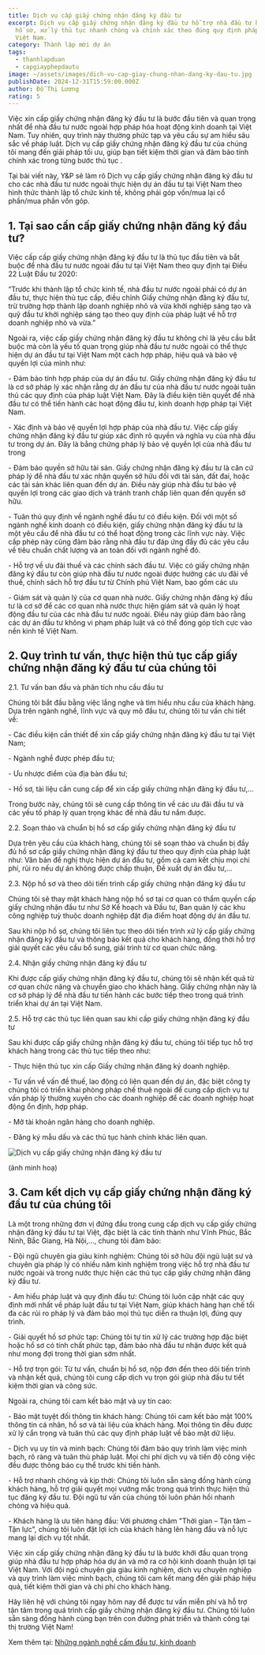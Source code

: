 ```yaml
---
title: Dịch vụ cấp giấy chứng nhận đăng ký đầu tư
excerpt: Dịch vụ cấp giấy chứng nhận đăng ký đầu tư hỗ trợ nhà đầu tư hoàn thiện
  hồ sơ, xử lý thủ tục nhanh chóng và chính xác theo đúng quy định pháp luật
  Việt Nam.
category: Thành lập mới dự án
tags:
  - thanhlapduan
  - capgiayphepdautu
image: ~/assets/images/dich-vu-cap-giay-chung-nhan-dang-ky-dau-tu.jpg
publishDate: 2024-12-31T15:59:00.000Z
author: Đỗ Thị Lương
rating: 5
---
```

Việc xin cấp giấy chứng nhận đăng ký đầu tư là bước đầu tiên và quan trọng nhất để nhà đầu tư nước ngoài hợp pháp hóa hoạt động kinh doanh tại Việt Nam. Tuy nhiên, quy trình này thường phức tạp và yêu cầu sự am hiểu sâu sắc về pháp luật. Dịch vụ cấp giấy chứng nhận đăng ký đầu tư của chúng tôi mang đến giải pháp tối ưu, giúp bạn tiết kiệm thời gian và đảm bảo tính chính xác trong từng bước thủ tục .

Tại bài viết này, Y&P sẽ làm rõ Dịch vụ cấp giấy chứng nhận đăng ký đầu tư cho các nhà đầu tư nước ngoài thực hiện dự án đầu tư tại Việt Nam theo hình thức thành lập tổ chức kinh tế, không phải góp vốn/mua lại cổ phần/mua phần vốn góp.

## 1. Tại sao cần cấp giấy chứng nhận đăng ký đầu tư?

Việc cấp cấp giấy chứng nhận đăng ký đầu tư là thủ tục đầu tiên và bắt buộc để nhà đầu tư nước ngoài đầu tư tại  Việt Nam theo quy định tại Điều 22 Luật Đầu tư 2020:

“Trước khi thành lập tổ chức kinh tế, nhà đầu tư nước ngoài phải có dự án đầu tư, thực hiện thủ tục cấp, điều chỉnh Giấy chứng nhận đăng ký đầu tư, trừ trường hợp thành lập doanh nghiệp nhỏ và vừa khởi nghiệp sáng tạo và quỹ đầu tư khởi nghiệp sáng tạo theo quy định của pháp luật về hỗ trợ doanh nghiệp nhỏ và vừa.”

Ngoài ra, việc cấp giấy chứng nhận đăng ký đầu tư không chỉ là yêu cầu bắt buộc mà còn là yếu tố quan trọng giúp nhà đầu tư nước ngoài có thể thực hiện dự án đầu tư tại Việt Nam một cách hợp pháp, hiệu quả và bảo vệ quyền lợi của mình như:

\-	Đảm bảo tính hợp pháp của dự án đầu tư. Giấy chứng nhận đăng ký đầu tư là cơ sở pháp lý xác nhận rằng dự án đầu tư của nhà đầu tư nước ngoài tuân thủ các quy định của pháp luật Việt Nam. Đây là điều kiện tiên quyết để nhà đầu tư có thể tiến hành các hoạt động đầu tư, kinh doanh hợp pháp tại Việt Nam.

\-	Xác định và bảo vệ quyền lợi hợp pháp của nhà đầu tư. Việc cấp giấy chứng nhận đăng ký đầu tư giúp xác định rõ quyền và nghĩa vụ của nhà đầu tư trong dự án. Đây là bằng chứng pháp lý bảo vệ quyền lợi của nhà đầu tư trong 

\-	Đảm bảo quyền sở hữu tài sản. Giấy chứng nhận đăng ký đầu tư là căn cứ pháp lý để nhà đầu tư xác nhận quyền sở hữu đối với tài sản, đất đai, hoặc các tài sản khác liên quan đến dự án. Điều này giúp nhà đầu tư bảo vệ quyền lợi trong các giao dịch và tránh tranh chấp liên quan đến quyền sở hữu.

\-	Tuân thủ quy định về ngành nghề đầu tư có điều kiện. Đối với một số ngành nghề kinh doanh có điều kiện, giấy chứng nhận đăng ký đầu tư là một yêu cầu để nhà đầu tư có thể hoạt động trong các lĩnh vực này. Việc cấp phép này cũng đảm bảo rằng nhà đầu tư đáp ứng đầy đủ các yêu cầu về tiêu chuẩn chất lượng và an toàn đối với ngành nghề đó.

\-	Hỗ trợ về ưu đãi thuế và các chính sách đầu tư. Việc có giấy chứng nhận đăng ký đầu tư còn giúp nhà đầu tư nước ngoài được hưởng các ưu đãi về thuế, chính sách hỗ trợ đầu tư từ Chính phủ Việt Nam, bao gồm các ưu

\-	Giám sát và quản lý của cơ quan nhà nước. Giấy chứng nhận đăng ký đầu tư là cơ sở để các cơ quan nhà nước thực hiện giám sát và quản lý hoạt động đầu tư của các nhà đầu tư nước ngoài. Điều này giúp đảm bảo rằng các dự án đầu tư không vi phạm pháp luật và có thể đóng góp tích cực vào nền kinh tế Việt Nam.

## 2. Quy trình tư vấn, thực hiện thủ tục cấp giấy chứng nhận đăng ký đầu tư của chúng tôi

2.1. Tư vấn ban đầu và phân tích nhu cầu đầu tư

Chúng tôi bắt đầu bằng việc lắng nghe và tìm hiểu nhu cầu của khách hàng. Dựa trên ngành nghề, lĩnh vực và quy mô đầu tư, chúng tôi tư vấn chi tiết về:

\-	Các điều kiện cần thiết để xin cấp giấy chứng nhận đăng ký đầu tư tại Việt Nam;

\-	Ngành nghề được phép đầu tư;

\-	Ưu nhược điểm của địa bàn đầu tư;

\-	Hồ sơ, tài liệu cần cung cấp để xin cấp giấy chứng nhận đăng ký đầu tư,…

Trong bước này, chúng tôi sẽ cung cấp thông tin về các ưu đãi đầu tư và các yếu tố pháp lý quan trọng khác để nhà đầu tư nắm được.

2.2. Soạn thảo và chuẩn bị hồ sơ cấp giấy chứng nhận đăng ký đầu tư

Dựa trên yêu cầu của khách hàng, chúng tôi sẽ soạn thảo và chuẩn bị đầy đủ hồ sơ cấp giấy chứng nhận đăng ký đầu tư theo quy định của pháp luật như: Văn bản đề nghị thực hiện dự án đầu tư, gồm cả cam kết chịu mọi chi phí, rủi ro nếu dự án không được chấp thuận, Đề xuất dự án đầu tư,…

2.3. Nộp hồ sơ và theo dõi tiến trình cấp giấy chứng nhận đăng ký đầu tư

Chúng tôi sẽ thay mặt khách hàng nộp hồ sơ tại cơ quan có thẩm quyền cấp giấy chứng nhận đầu tư như Sở Kế hoạch và Đầu tư, Ban quản lý các khu công nghiệp tuỳ thuộc doanh nghiệp đặt địa điểm hoạt động dự án đầu tư. 

Sau khi nộp hồ sơ, chúng tôi liên tục theo dõi tiến trình xử lý cấp giấy chứng nhận đăng ký đầu tư và thông báo kết quả cho khách hàng, đồng thời hỗ trợ giải quyết các yêu cầu bổ sung, giải trình từ cơ quan chức năng.

2.4. Nhận giấy chứng nhận đăng ký đầu tư

Khi được cấp giấy chứng nhận đăng ký đầu tư, chúng tôi sẽ nhận kết quả từ cơ quan chức năng và chuyển giao cho khách hàng. Giấy chứng nhận này là cơ sở pháp lý để nhà đầu tư tiến hành các bước tiếp theo trong quá trình triển khai dự án tại Việt Nam.

2.5. Hỗ trợ các thủ tục liên quan sau khi cấp giấy chứng nhận đăng ký đầu tư

Sau khi được cấp giấy chứng nhận đăng ký đầu tư, chúng tôi tiếp tục hỗ trợ khách hàng trong các thủ tục tiếp theo như:

\-	Thực hiện thủ tục xin cấp Giấy chứng nhận đăng ký doanh nghiệp.

\-	Tư vấn về vấn đề thuế, lao động có liên quan đến dự án, đặc biệt công ty chúng tôi có triển khai phòng pháp chế thuê ngoài để cung cấp dịch vụ tư vấn pháp lý thường xuyên cho các doanh nghiệp để các doanh nghiệp hoạt động ổn định, hợp pháp.

\-	Mở tài khoản ngân hàng cho doanh nghiệp.

\-	Đăng ký mẫu dấu và các thủ tục hành chính khác liên quan.

![Dịch vụ cấp giấy chứng nhận đăng ký đầu tư](~/assets/images/dich-vu-cap-giay-chung-nhan-dang-ky-dau-tu..png "Dịch vụ cấp giấy chứng nhận đăng ký đầu tư")

(ảnh minh hoạ)

## 3. Cam kết dịch vụ cấp giấy chứng nhận đăng ký đầu tư của chúng tôi

Là một trong những đơn vị đứng đầu trong cung cấp dịch vụ cấp giấy chứng nhận đăng ký đầu tư tại Việt, đặc biệt là các tỉnh thành như Vĩnh Phúc, Bắc Ninh, Bắc Giang, Hà Nội,…, chung tôi đảm bảo:

\-	Đội ngũ chuyên gia giàu kinh nghiệm: Chúng tôi sở hữu đội ngũ luật sư và chuyên gia pháp lý có nhiều năm kinh nghiệm trong việc hỗ trợ nhà đầu tư nước ngoài và trong nước thực hiện các thủ tục cấp giấy chứng nhận đăng ký đầu tư.

\-	Am hiểu pháp luật và quy định đầu tư: Chúng tôi luôn cập nhật các quy định mới nhất về pháp luật đầu tư tại Việt Nam, giúp khách hàng hạn chế tối đa các rủi ro pháp lý và đảm bảo mọi thủ tục diễn ra thuận lợi, đúng quy trình.

\-	Giải quyết hồ sơ phức tạp: Chúng tôi tự tin xử lý các trường hợp đặc biệt hoặc hồ sơ có tính chất phức tạp, đảm bảo nhà đầu tư nhận được kết quả như mong đợi trong thời gian sớm nhất.

\-	Hỗ trợ trọn gói: Từ tư vấn, chuẩn bị hồ sơ, nộp đơn đến theo dõi tiến trình và nhận kết quả, chúng tôi cung cấp dịch vụ trọn gói giúp nhà đầu tư tiết kiệm thời gian và công sức.

Ngoài ra, chúng tôi cam kết bảo mật và uy tín cao:

\-	Bảo mật tuyệt đối thông tin khách hàng: Chúng tôi cam kết bảo mật 100% thông tin cá nhân, hồ sơ và tài liệu của khách hàng. Mọi thông tin đều được xử lý cẩn trọng và tuân thủ các quy định pháp luật về bảo mật dữ liệu.

\-	Dịch vụ uy tín và minh bạch: Chúng tôi đảm bảo quy trình làm việc minh bạch, rõ ràng và tuân thủ pháp luật. Mọi chi phí dịch vụ và tiến độ công việc đều được thông báo cụ thể trước khi tiến hành.

\-	Hỗ trợ nhanh chóng và kịp thời: Chúng tôi luôn sẵn sàng đồng hành cùng khách hàng, hỗ trợ giải quyết mọi vướng mắc trong quá trình thực hiện thủ tục đăng ký đầu tư. Đội ngũ tư vấn của chúng tôi luôn phản hồi nhanh chóng và hiệu quả.

\-	Khách hàng là ưu tiên hàng đầu: Với phương châm "Thời gian – Tận tâm – Tận lực", chúng tôi luôn đặt lợi ích của khách hàng lên hàng đầu và nỗ lực mang lại dịch vụ tốt nhất.

Việc xin cấp giấy chứng nhận đăng ký đầu tư là bước khởi đầu quan trọng giúp nhà đầu tư hợp pháp hóa dự án và mở ra cơ hội kinh doanh thuận lợi tại Việt Nam. Với đội ngũ chuyên gia giàu kinh nghiệm, dịch vụ chuyên nghiệp và quy trình làm việc minh bạch, chúng tôi cam kết mang đến giải pháp hiệu quả, tiết kiệm thời gian và chi phí cho khách hàng.

Hãy liên hệ với chúng tôi ngay hôm nay để được tư vấn miễn phí và hỗ trợ tận tâm trong quá trình cấp giấy chứng nhận đăng ký đầu tư. Chúng tôi luôn sẵn sàng đồng hành cùng bạn trên con đường phát triển và thành công tại thị trường Việt Nam!

Xem thêm tại: [Những ngành nghề cấm đầu tư, kinh doanh](https://yplawfirm.vn/dau-tu-nuoc-ngoai/nhung-nganh-nghe-cam-dau-tu-kinh-doanh-theo-luat-dau-tu-2020)
